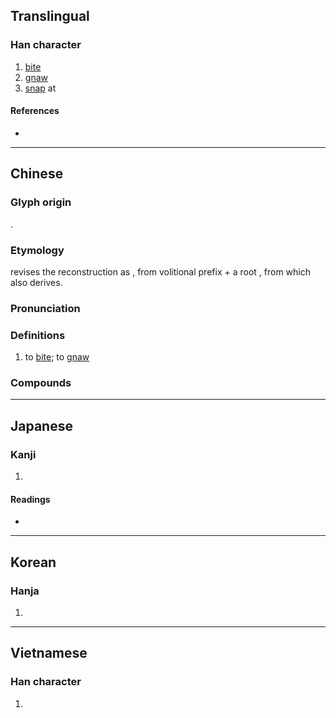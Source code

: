 {{character info}}
==Translingual==

===Han character===
{{Han char|rn=30|rad=口|as=13|sn=16|four=68018|canj=RHMO|ids=⿰口筮}}

# [[bite]]
# [[gnaw]]
# [[snap]] at

====References====
* {{Han ref|kx=0210.100|dkj=04382|dj=0433.010|hdz=10692.050|uh=566C|ud=22124|bh=BEBD|bd=48829}}

----

==Chinese==
{{zh-forms|alt=簭}}

===Glyph origin===
{{Han etym}}
{{Han compound|口|筮|ls=psc|c1=s|c2=p|t1=mouth}}.

===Etymology===
{{zh-ref|Sagart (2021c)}} revises the {{cog|och|-}} reconstruction as {{m|und|*m-tet-s}}, from volitional prefix {{m|und|*m-}} + a root {{m|und|*tet-s||to bite}}, from which {{och-l|瘈|tr=*k(ə)-tet-s|mad; rabid (dog)}} also derives.

===Pronunciation===
{{zh-pron
|m=shì
|c=sai6,sai4
|c-t=sai4
|h=pfs=sṳ;gd=si4
|md=siê
|mn=xm,qz:sē/zz:sī
|mn-t=si7
|w=3zr
|mc=y
|oc=y
|cat=v
}}

===Definitions===
{{zh-hanzi}}

# to [[bite]]; to [[gnaw]]

===Compounds===
{{zh-der|侵噬|反噬|吞噬|吞噬細胞|啖噬|噬人菌|噬指棄薪|噬膚|噬臍|噬臍何及|噬臍無及|噬臍莫及|噬菌體|擇肥而噬|狼吞虎噬|貓噬鸚鵡|鯨吞虎噬|巨噬細胞|笑口噬噬|內噬|含噬|咋噬|咥噬|咬噬|哮噬|啗噬|噉噬|噬吞|噬嗑|噬指|噬搏|噬攫|噬犬|噬狗|噬胾|噬螫|噬負|噬賢|噬逆|噬齊|噬齧|嚙噬|屠噬|援噬|搏噬|攫噬|柢噬|橫噬|毒噬|犴噬|狂噬|狼噬|狼餐虎噬|獸困則噬|肥噬|臍噬|虎噬|螫噬|蹠犬噬堯|騰噬|鯨吞蛇噬|鷙擊狼噬|鷹揚虎噬|齕噬|齧噬}}

----

==Japanese==

===Kanji===
{{ja-kanji|grade=|rs=口13}}

# {{rfdef|ja|sort=口13}}

====Readings====
* {{ja-readings|on=[[ぜい]] (zei)|kun=[[かむ]] (kamu)}}

----

==Korean==

===Hanja===
{{ko-hanja|hangeul=서|rv=seo|mr=sŏ}}

# {{rfdef|ko|sort=口13}}

----

==Vietnamese==

===Han character===
{{vi-readings|reading=phè|rs=口13}}

# {{rfdef|vi|sort=口13}}